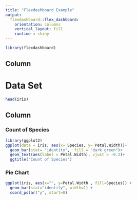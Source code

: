 ---
title: "Flexdashboard Example"
output: 
  flexdashboard::flex_dashboard:
    orientation: columns
    vertical_layout: fill
    runtime : shiny
---

```{r setup, include=FALSE}
library(flexdashboard)
```

Column {data-width=650}
-----------------------------------------------------------------------

# Data Set

```{r}
head(iris)
```

Column {data-width=350}
-----------------------------------------------------------------------

### Count of Species

```{r}
library(ggplot2)
ggplot(data = iris, aes(x= Species, y= Petal.Width))+
  geom_bar(stat= "identity",  fill = "dark green")+
  geom_text(aes(label = Petal.Width), vjust = -0.2)+
  ggtitle("Count of Species")
```

### Pie Chart 

```{r}
ggplot(iris, aes(x="", y=Petal.Width , fill=Species)) +
  geom_bar(stat="identity", width=1) +
  coord_polar("y", start=0)
```


